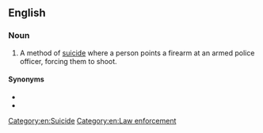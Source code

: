 ==English==

===Noun===
{{en-noun|deaths by cop}}
# {{label|en|informal}} A method of [[suicide]] where a person points a firearm at an armed police officer, forcing them to shoot.

====Synonyms====
* {{l|en|copicide}}
* {{l|en|suicide by cop}}

[[Category:en:Suicide]]
[[Category:en:Law enforcement]]